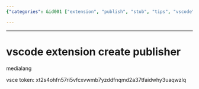 ```yaml
---
{"categories": &id001 ["extension", "publish", "stub", "tips", "vscode"], "category": "Extensions", "date": "2023-12-22 23:52:59", "description": "This article provides instructions on creating or managing a Visual Studio Code (VSCode) extension for the publisher 'medialang'. It outlines the VSCode extension create command and includes a vsce token for authentication purposes.", "tags": *id001, "title": "vscode extension create publisher"}

---
```


------

# vscode extension create publisher

medialang

vsce token:
xt2s4ohfn57ri5vfcxvwmb7yzddfnqmd2a37tfaidwhy3uaqwzlq

